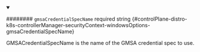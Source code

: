 
<details className="config-field" data-expandable="false" open>
<summary>

######## `gmsaCredentialSpecName` <span className="config-field-required" data-required="false">required</span> <span className="config-field-type">string</span> <span className="config-field-default"></span> <span className="config-field-enum"></span> {#controlPlane-distro-k8s-controllerManager-securityContext-windowsOptions-gmsaCredentialSpecName}

GMSACredentialSpecName is the name of the GMSA credential spec to use.

</summary>



</details>
